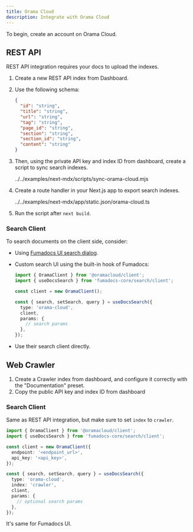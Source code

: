 ```yaml
---
title: Orama Cloud
description: Integrate with Orama Cloud
---
```


To begin, create an account on Orama Cloud.

## REST API

REST API integration requires your docs to upload the indexes.

1. Create a new REST API index from Dashboard.
2. Use the following schema:

   ```json
   {
     "id": "string",
     "title": "string",
     "url": "string",
     "tag": "string",
     "page_id": "string",
     "section": "string",
     "section_id": "string",
     "content": "string"
   }
   ```

3. Then, using the private API key and index ID from dashboard, create a script to sync search indexes.

   <include cwd meta='title="sync-index.mjs"' lang="js">
     ../../examples/next-mdx/scripts/sync-orama-cloud.mjs
   </include>

4. Create a route handler in your Next.js app to export search indexes.

   <include cwd meta='title="app/static.json/route.ts"'>
     ../../examples/next-mdx/app/static.json/orama-cloud.ts
   </include>

5. Run the script after `next build`.

### Search Client

To search documents on the client side, consider:

- Using [Fumadocs UI search dialog](/docs/ui/search/orama-cloud).
- Custom search UI using the built-in hook of Fumadocs:

  ```ts
  import { OramaClient } from '@oramacloud/client';
  import { useDocsSearch } from 'fumadocs-core/search/client';

  const client = new OramaClient();

  const { search, setSearch, query } = useDocsSearch({
    type: 'orama-cloud',
    client,
    params: {
      // search params
    },
  });
  ```

- Use their search client directly.

## Web Crawler

1. Create a Crawler index from dashboard, and configure it correctly with the "Documentation" preset.
2. Copy the public API key and index ID from dashboard

### Search Client

Same as REST API integration, but make sure to set `index` to `crawler`.

```ts
import { OramaClient } from '@oramacloud/client';
import { useDocsSearch } from 'fumadocs-core/search/client';

const client = new OramaClient({
  endpoint: '<endpoint_url>',
  api_key: '<api_key>',
});

const { search, setSearch, query } = useDocsSearch({
  type: 'orama-cloud',
  index: 'crawler',
  client,
  params: {
    // optional search params
  },
});
```

It's same for Fumadocs UI.

